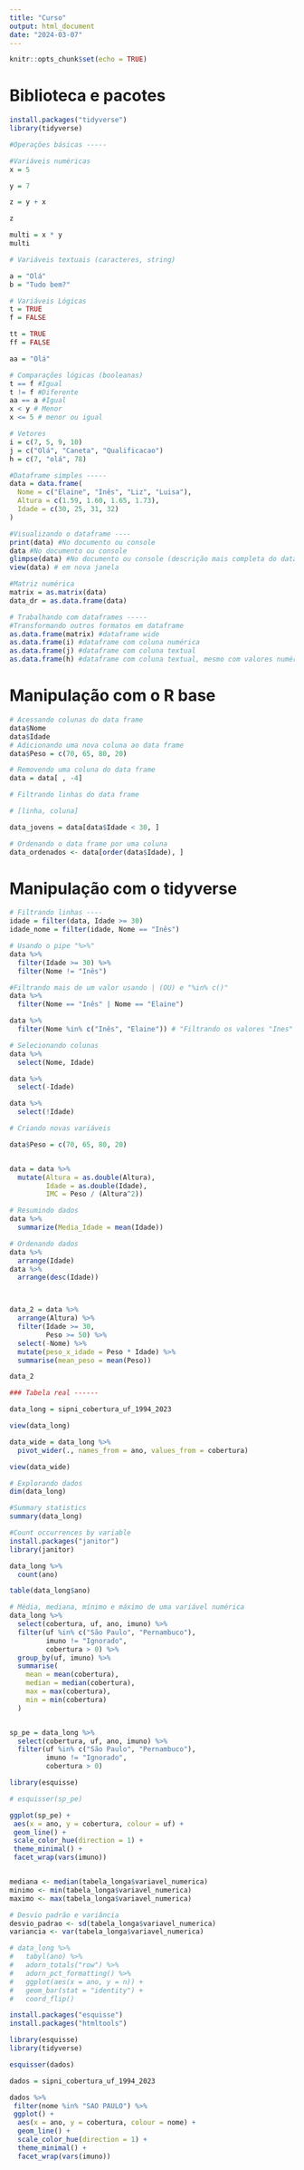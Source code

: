 ```yaml
---
title: "Curso"
output: html_document
date: "2024-03-07"
---
```


```r
knitr::opts_chunk$set(echo = TRUE)
```


# Biblioteca e pacotes

```r
install.packages("tidyverse")
library(tidyverse)
```

```r
#Operações básicas -----

#Variáveis numéricas
x = 5

y = 7

z = y + x

z

multi = x * y
multi

# Variáveis textuais (caracteres, string)

a = "Olá"
b = "Tudo bem?"

# Variáveis Lógicas
t = TRUE
f = FALSE

tt = TRUE
ff = FALSE

aa = "Olá"

# Comparações lógicas (booleanas)
t == f #Igual
t != f #Diferente
aa == a #Igual
x < y # Menor
x <= 5 # menor ou igual

```


```r
# Vetores
i = c(7, 5, 9, 10)
j = c("Olá", "Caneta", "Qualificacao")
h = c(7, "olá", 78)
```


```r

#Dataframe simples -----
data = data.frame(
  Nome = c("Elaine", "Inês", "Liz", "Luisa"),
  Altura = c(1.59, 1.60, 1.65, 1.73),
  Idade = c(30, 25, 31, 32)
)

#Visualizando o dataframe ----
print(data) #No documento ou console
data #No documento ou console
glimpse(data) #No documento ou console (descrição mais completa do dataframe)
view(data) # em nova janela
```


```r
#Matriz numérica
matrix = as.matrix(data)
data_dr = as.data.frame(data)
```


```r
# Trabalhando com dataframes -----
#Transformando outros formatos em dataframe
as.data.frame(matrix) #dataframe wide
as.data.frame(i) #dataframe com coluna numérica
as.data.frame(j) #dataframe com coluna textual
as.data.frame(h) #dataframe com coluna textual, mesmo com valores numéricos
```

# Manipulação com o R base
```r
# Acessando colunas do data frame
data$Nome
data$Idade
# Adicionando uma nova coluna ao data frame
data$Peso = c(70, 65, 80, 20)

# Removendo uma coluna do data frame
data = data[ , -4]

# Filtrando linhas do data frame

# [linha, coluna]

data_jovens = data[data$Idade < 30, ]

# Ordenando o data frame por uma coluna
data_ordenados <- data[order(data$Idade), ]

```

# Manipulação com o tidyverse

```r
# Filtrando linhas ----
idade = filter(data, Idade >= 30)
idade_nome = filter(idade, Nome == "Inês")

# Usando o pipe "%>%"
data %>%
  filter(Idade >= 30) %>% 
  filter(Nome != "Inês")

#Filtrando mais de um valor usando | (OU) e "%in% c()" 
data %>% 
  filter(Nome == "Inês" | Nome == "Elaine")

data %>% 
  filter(Nome %in% c("Inês", "Elaine")) # "Filtrando os valores "Ines" e "Elaine" dentro (%in%) da coluna "Nome" 

```


```r
# Selecionando colunas
data %>% 
  select(Nome, Idade)

data %>% 
  select(-Idade)

data %>% 
  select(!Idade)

```


```r
# Criando novas variáveis

data$Peso = c(70, 65, 80, 20)


data = data %>% 
  mutate(Altura = as.double(Altura),
         Idade = as.double(Idade),
         IMC = Peso / (Altura^2))


```


```r
# Resumindo dados
data %>% 
  summarize(Media_Idade = mean(Idade))
```


```r
# Ordenando dados
data %>% 
  arrange(Idade)
data %>% 
  arrange(desc(Idade))



data_2 = data %>% 
  arrange(Altura) %>% 
  filter(Idade >= 30,
         Peso >= 50) %>% 
  select(-Nome) %>% 
  mutate(peso_x_idade = Peso * Idade) %>%
  summarise(mean_peso = mean(Peso))

data_2
```


```r
### Tabela real ------

data_long = sipni_cobertura_uf_1994_2023 

view(data_long)

data_wide = data_long %>% 
  pivot_wider(., names_from = ano, values_from = cobertura)

view(data_wide)

# Explorando dados
dim(data_long)

#Summary statistics
summary(data_long)

#Count occurrences by variable
install.packages("janitor")
library(janitor)

data_long %>% 
  count(ano) 

table(data_long$ano)
```


```r
# Média, mediana, mínimo e máximo de uma variável numérica
data_long %>% 
  select(cobertura, uf, ano, imuno) %>% 
  filter(uf %in% c("São Paulo", "Pernambuco"),
         imuno != "Ignorado",
         cobertura > 0) %>% 
  group_by(uf, imuno) %>% 
  summarise(
    mean = mean(cobertura),
    median = median(cobertura),
    max = max(cobertura),
    min = min(cobertura)
  )


sp_pe = data_long %>% 
  select(cobertura, uf, ano, imuno) %>% 
  filter(uf %in% c("São Paulo", "Pernambuco"),
         imuno != "Ignorado",
         cobertura > 0)

library(esquisse)

# esquisser(sp_pe)

ggplot(sp_pe) +
 aes(x = ano, y = cobertura, colour = uf) +
 geom_line() +
 scale_color_hue(direction = 1) +
 theme_minimal() +
 facet_wrap(vars(imuno))



```


```r
mediana <- median(tabela_longa$variavel_numerica)
minimo <- min(tabela_longa$variavel_numerica)
maximo <- max(tabela_longa$variavel_numerica)

# Desvio padrão e variância
desvio_padrao <- sd(tabela_longa$variavel_numerica)
variancia <- var(tabela_longa$variavel_numerica)

# data_long %>% 
#   tabyl(ano) %>% 
#   adorn_totals("row") %>%
#   adorn_pct_formatting() %>% 
#   ggplot(aes(x = ano, y = n)) +
#   geom_bar(stat = "identity") +
#   coord_flip()

```



```r

install.packages("esquisse")
install.packages("htmltools")

library(esquisse)
library(tidyverse)

esquisser(dados)

dados = sipni_cobertura_uf_1994_2023

dados %>%
 filter(nome %in% "SAO PAULO") %>%
 ggplot() +
  aes(x = ano, y = cobertura, colour = nome) +
  geom_line() +
  scale_color_hue(direction = 1) +
  theme_minimal() +
  facet_wrap(vars(imuno))
```

